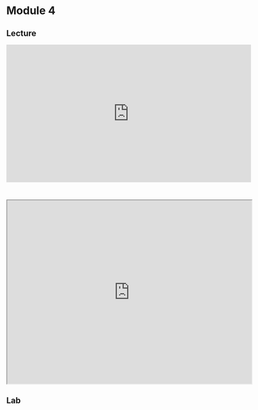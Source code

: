 # Module 4

## Lecture

<iframe width="640" height="360" src="https://www.youtube.com/embed/8AcF-dS6UGg?si=RCurfOmcx4TEKfx0" title="YouTube video player" frameborder="0" allow="accelerometer; autoplay; clipboard-write; encrypted-media; gyroscope; picture-in-picture; web-share" referrerpolicy="strict-origin-when-cross-origin" allowfullscreen></iframe>

<br>

<iframe src="https://drive.google.com/file/d/1UM9B6s4qgZdHT44fbs8vAI1_a24h-8mL/preview" width="640" height="480" allow="autoplay"></iframe>

## Lab
